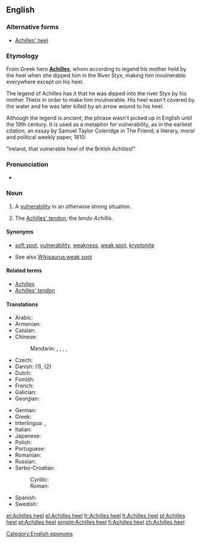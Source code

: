 ==English==

{{wikipedia}}

===Alternative forms===
* [[Achilles' heel]]

===Etymology===
From Greek hero '''[[Achilles]]''', whom according to legend his mother held by the heel when she dipped him in the River Styx, making him invulnerable everywhere except on his heel.

The legend of Achilles has it that he was dipped into the river Styx by his mother Thetis in order to make him invulnerable. His heel wasn't covered by the water and he was later killed by an arrow wound to his heel.

Although the legend is ancient, the phrase wasn't picked up in English until the 19th century. It is used as a metaphor for vulnerability, as in the earliest citation, an essay by Samuel Taylor Coleridge in The Friend; a literary, moral and political weekly paper, 1810:

"Ireland, that vulnerable heel of the British Achilles!"

===Pronunciation===
* {{a|UK|US}} {{IPA|/əˌkɪl.iːz ˈhiːl/}}

===Noun===
{{en-noun|head=[[Achilles]] [[heel]]}}

# A [[vulnerability]] in an otherwise strong situation.
# {{anatomy}} The [[Achilles' tendon]], the ''tendo Achillis''.

====Synonyms====
* {{sense|vulnerability}} [[soft spot]], [[vulnerability]], [[weakness]], [[weak spot]], [[kryptonite]]
* See also [[Wikisaurus:weak spot]]

====Related terms====
* [[Achilles]]
* [[Achilles' tendon]]

====Translations====
{{trans-top|vulnerability in an otherwise strong situation}}
* Arabic: {{t-|ar|نقطة الضعف|f|sc=Arab}}
* Armenian: {{t-|hy|աքիլեսյան գարշապար|tr=ak’ilesyan garšapar}}
* Catalan: {{t-|ca|taló d'Aquil·les|m}}
* Chinese:
*: Mandarin: {{t|cmn|弱項|sc=Hani}}, {{t|cmn|弱项|tr=ruòxiàng|sc=Hani}}, {{t|cmn|軟肋|sc=Hani}}, {{t|cmn|软肋|tr=ruǎnlèi|sc=Hani}}, {{t|cmn|阿喀琉斯之踵|tr=Ākāliúsī zhī zhǒng|sc=Hani}}
* Czech: {{t-|cs|Achilova pata|f}}
* Danish: {{t+|da|akilleshæl|c}} (1), {{t-|da|akillessene|c}} (2)
* Dutch: {{t-|nl|achilleshiel}}
* Finnish: {{t+|fi|akilleenkantapää}}
* French: {{t+|fr|talon d'Achille|m}}
* Galician: {{t-|gl|talón de Aquiles|m}}
* Georgian: {{t-|ka|აქილევსის ქუსლი|tr=ak'ilevsis k'usli|sc=Geor}}
{{trans-mid}}
* German: {{t+|de|Achillesferse|f}}
* Greek: {{t-|el|Αχίλλειος πτέρνα|f|tr=Achílleios ptérna}}
* Interlingua: {{t-|ia|calce de Achilles}}, {{t-|ia|talon de Achilles}}
* Italian: {{t-|it|tallone di Achille}}
* Japanese: {{t-|ja|アキレスの踵|tr=Akiresu-no kakato|sc=Jpan}}
* Polish: {{t+|pl|pięta Achillesa|f}}
* Portuguese: {{t+|pt|calcanhar de Aquiles|m}}
* Romanian: {{t-|ro|călcâiul lui Ahile|n}}
* Russian: {{t+|ru|Ахиллесова пята|f|tr=Axillésova pjatá}}
* Serbo-Croatian:
*: Cyrillic: {{t-|sh|Ахилова пета|f|sc=Cyrl}}
*: Roman: {{t-|sh|Ahilova peta|f}}
* Spanish: {{t-|es|talón de Aquiles|m}}
* Swedish: {{t-|sv|Akilleshäl|c}}
{{trans-bottom}}

{{trans-see|Achilles' tendon}}

[[Category:English eponyms]]

[[et:Achilles heel]]
[[el:Achilles heel]]
[[fr:Achilles heel]]
[[lt:Achilles heel]]
[[pl:Achilles heel]]
[[pt:Achilles heel]]
[[simple:Achilles heel]]
[[fi:Achilles heel]]
[[zh:Achilles heel]]